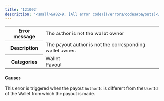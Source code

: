 ```yaml
---
title: '121002'  
description: '<small>&#8249; [All error codes](/errors/codes#payouts)</small>'
---
```

  
<table>
    <tbody>
        <tr>
            <th class="header"><strong>Error message</strong></th>
            <td class="table-content">The author is not the wallet owner</td>
        </tr>
        <tr>
            <th class="header"><strong>Description</strong></th>
            <td class="table-content">The payout author is not the corresponding wallet owner.</td>
        </tr>
        <tr>
            <th class="header"><strong>Categories</strong></th>
            <td class="table-content">  
<div class="label">Wallet</div>  
<div class="label">Payout</div>
</td>
        </tr>
    </tbody>
</table>  

#### Causes  

This error is triggered when the payout `AuthorId` is different from the `UserId` of the Wallet from which the payout is made.